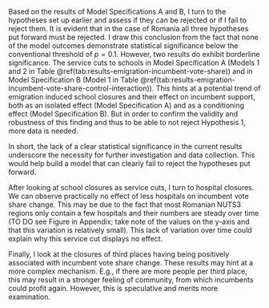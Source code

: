
<!-- Do emigration induced service cuts effect incumbent vote share in Romania?: Hypotheses acceptance or rejection -->
Based on the results of Model Specifications A and B, I turn to the hypotheses set up earlier and assess if they can be rejected or if I fail to reject them. It is evident that in the case of Romania all three hypotheses put forward must be rejected. I draw this conclusion from the fact that none of the model outcomes demonstrate statistical significance below the conventional threshold of $p = 0.1$. However, two results do exhibit borderline significance. The service cuts to schools in Model Specification A (Models 1 and 2 in Table \@ref(tab:results-emigration-incumbent-vote-share)) and in Model Specification B (Model 1 in Table \@ref(tab:results-emigration-incumbent-vote-share-control-interaction)). This hints at a potential trend of emigration induced school closures and their effect on incumbent support, both as an isolated effect (Model Specification A) and as a conditioning effect (Model Specification B). But in order to confirm the validity and robustness of this finding and thus to be able to not reject Hypothesis 1, more data is needed.

In short, the lack of a clear statistical significance in the current results underscore the necessity for further investigation and data collection. This would help build a model that can clearly fail to reject the hypotheses put forward.

<!-- Discussion of further results -->
After looking at school closures as service cuts, I turn to hospital closures. We can observe practically no effect of less hospitals on incumbent vote share change. This may be due to the fact that most Romanian NUTS3 regions only contain a few hospitals and their numbers are steady over time (TO DO see Figure in Appendix; take note of the values on the y-axis and that this variation is relatively small). This lack of variation over time could explain why this service cut displays no effect.

Finally, I look at the closures of third places having being positively associated with incumbent vote share change. These results may hint at a more complex mechanism. E.g., if there are more people per third place, this may result in a stronger feeling of community, from which incumbents could profit again. However, this is speculative and merits more examination.
